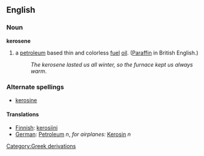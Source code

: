 ==English==

===Noun===
{{wikipedia}}
'''kerosene'''
#a [[petroleum]] based thin and colorless [[fuel]] [[oil]].  ([[Paraffin]] in British English.)
#:''The kerosene lasted us all winter, so the furnace kept us always warm''.
===Alternate spellings===
*[[kerosine]]

==== Translations ====

*[[Finnish]]: [[kerosiini]]
*[[German]]: [[Petroleum]] ''n'', ''for airplanes:'' [[Kerosin]] ''n''
[[Category:Greek derivations]]